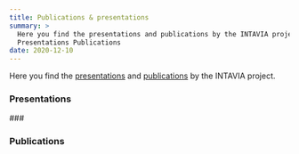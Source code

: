 ```yaml
---
title: Publications & presentations
summary: >
  Here you find the presentations and publications by the INTAVIA project.
  Presentations Publications
date: 2020-12-10
---
```

Here you find the [presentations](#presentations) and [publications](#publications) by the INTAVIA project.

### Presentations

<ZoteroWrapper user="2666289" userPrivateKey="Xv8SnQCAgfYfGw35IJO6Am9Y" collection="LVZZSU5S">
  ###
</ZoteroWrapper>

### Publications

<ZoteroWrapper user="2666289" userPrivateKey="Xv8SnQCAgfYfGw35IJO6Am9Y" collection="FSHZGNTB">

</ZoteroWrapper>
